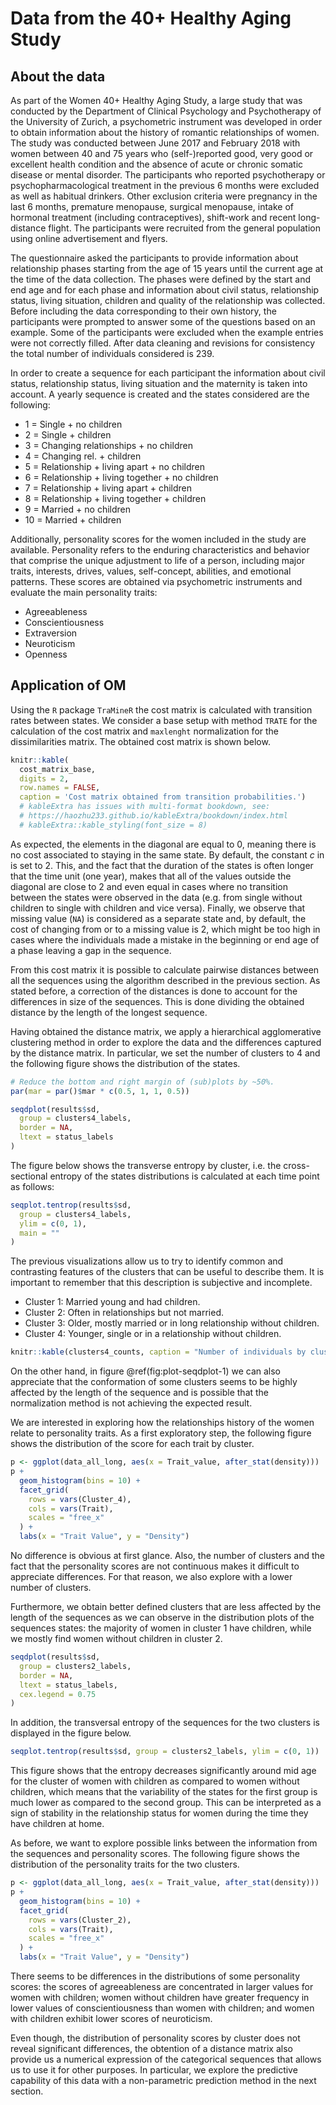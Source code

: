 # Data from the 40+ Healthy Aging Study {#data}

## About the data

As part of the Women 40+ Healthy Aging Study, a large study that was conducted by the Department of Clinical Psychology and Psychotherapy of the University of Zurich, a psychometric instrument was developed in order to obtain information about the history of romantic relationships of women. The study was conducted between June 2017 and February 2018 with women between 40 and 75 years who (self-)reported good, very good or excellent health condition and the absence of acute or chronic somatic disease or mental disorder. The participants who reported psychotherapy or psychopharmacological treatment in the previous 6 months were excluded as well as habitual drinkers. Other exclusion criteria were pregnancy in the last 6 months, premature menopause, surgical menopause, intake of hormonal treatment (including contraceptives), shift-work and recent long-distance flight. The participants were recruited from the general population using online advertisement and flyers.

The questionnaire asked the participants to provide information about relationship phases starting from the age of 15 years until the current age at the time of the data collection. The phases were defined by the start and end age and for each phase and information about civil status, relationship status, living situation, children and quality of the relationship was collected. Before including the data corresponding to their own history, the participants were prompted to answer some of the questions based on an example. Some of the participants were excluded when the example entries were not correctly filled. After data cleaning and revisions for consistency the total number of individuals considered is 239.

In order to create a sequence for each participant the information about civil status, relationship status, living situation and the maternity is taken into account. A yearly sequence is created and the states considered are the following:

- 1 = Single + no children
- 2 = Single + children
- 3 = Changing relationships + no children
- 4 = Changing rel. + children
- 5 = Relationship + living apart + no children
- 6 = Relationship + living together + no children 
- 7 = Relationship + living apart + children
- 8 = Relationship + living together + children
- 9 = Married + no children
- 10 = Married + children

Additionally, personality scores for the women included in the study are available. Personality refers to the enduring characteristics and behavior that comprise the unique adjustment to life of a person, including major traits, interests, drives, values, self-concept, abilities, and emotional patterns. These scores are obtained via psychometric instruments and evaluate the main personality traits:

- Agreeableness
- Conscientiousness 
- Extraversion
- Neuroticism
- Openness


## Application of OM

Using the `R` package `TraMineR` the cost matrix is calculated with transition rates between states. We consider a base setup with method `TRATE` for the calculation of the cost matrix and `maxlenght` normalization for the dissimilarities matrix. The obtained cost matrix is shown below.

```r
knitr::kable(
  cost_matrix_base,
  digits = 2,
  row.names = FALSE,
  caption = 'Cost matrix obtained from transition probabilities.')
  # kableExtra has issues with multi-format bookdown, see:
  # https://haozhu233.github.io/kableExtra/bookdown/index.html
  # kableExtra::kable_styling(font_size = 8)
```

As expected, the elements in the diagonal are equal to 0, meaning there is no cost associated to staying in the same state. By default, the constant $c$ in \ref{eq:transition} is set to 2. This, and the fact that the duration of the states is often longer that the time unit (one year), makes that all of the values outside the diagonal are close to 2 and even equal in cases where no transition between the states were observed in the data (e.g. from single without children to single with children and vice versa). Finally, we observe that missing value (`NA`) is considered as a separate state and, by default, the cost of changing from or to a missing value is 2, which might be too high in cases where the individuals made a mistake in the beginning or end age of a phase leaving a gap in the sequence.

From this cost matrix it is possible to calculate pairwise distances between all the sequences using the algorithm described in the previous section. As stated before, a correction of the distances is done to account for the differences in size of the sequences. This is done dividing the obtained distance by the length of the longest sequence. 

Having obtained the distance matrix, we apply a hierarchical agglomerative clustering method in order to explore the data and the differences captured by the distance matrix. In particular, we set the number of clusters to 4 and the following figure shows the distribution of the states.

```r
# Reduce the bottom and right margin of (sub)plots by ~50%.
par(mar = par()$mar * c(0.5, 1, 1, 0.5))

seqdplot(results$sd,
  group = clusters4_labels,
  border = NA,
  ltext = status_labels
)
```

The figure below shows the transverse entropy by cluster, i.e. the cross-sectional entropy of the states distributions is calculated at each time point as follows:

\begin{equation}
\label{eq:entropy}
h(f_1, \dots, f_n) = - \sum_{i = 1}^n f_i \log(f_i).
\end{equation}

```r
seqplot.tentrop(results$sd,
  group = clusters4_labels,
  ylim = c(0, 1),
  main = ""
)
```

The previous visualizations allow us to try to identify common and contrasting features of the clusters that can be useful to describe them. It is important to remember that this description is subjective and incomplete.

- Cluster 1: Married young and had children.
- Cluster 2: Often in relationships but not married.
- Cluster 3: Older, mostly married or in long relationship without children.
- Cluster 4: Younger, single or in a relationship without children.

```r
knitr::kable(clusters4_counts, caption = "Number of individuals by cluster.")
```

On the other hand, in figure \@ref(fig:plot-seqdplot-1) we can also appreciate that the conformation of some clusters seems to be highly affected by the length of the sequence and is possible that the normalization method is not achieving the expected result.

We are interested in exploring how the relationships history of the women relate to personality traits.  As a first exploratory step, the following figure shows the distribution of the score for each trait by cluster. 

```r
p <- ggplot(data_all_long, aes(x = Trait_value, after_stat(density)))
p +
  geom_histogram(bins = 10) +
  facet_grid(
    rows = vars(Cluster_4),
    cols = vars(Trait),
    scales = "free_x"
  ) +
  labs(x = "Trait Value", y = "Density")
```

No difference is obvious at first glance. Also, the number of clusters and the fact that the personality scores are not continuous makes it difficult to appreciate differences. For that reason, we also explore with a lower number of clusters. 

Furthermore, we obtain better defined clusters that are less affected by the length of the sequences as we can observe in the distribution plots of the sequences states: the majority of women in cluster 1 have children, while we mostly find women without children in cluster 2.

```r
seqdplot(results$sd,
  group = clusters2_labels,
  border = NA,
  ltext = status_labels,
  cex.legend = 0.75
)
```

In addition, the transversal entropy of the sequences for the two clusters is displayed in the figure below.

```r
seqplot.tentrop(results$sd, group = clusters2_labels, ylim = c(0, 1))
```

This figure shows that the entropy decreases significantly around mid age for the cluster of women with children as compared to women without children, which means that the variability of the states for the first group is much lower as compared to the second group. This can be interpreted as a sign of stability in the relationship status for women during the time they have children at home.

As before, we  want to explore possible links between the information from the sequences and personality scores. The following figure shows the distribution of the personality traits for the two clusters.

```r
p <- ggplot(data_all_long, aes(x = Trait_value, after_stat(density)))
p +
  geom_histogram(bins = 10) +
  facet_grid(
    rows = vars(Cluster_2),
    cols = vars(Trait),
    scales = "free_x"
  ) +
  labs(x = "Trait Value", y = "Density")
```

There seems to be differences in the distributions of some personality scores: the scores of agreeableness are concentrated in larger values for women with children; women without children have greater frequency in lower values of conscientiousness than women with children; and women with children exhibit lower scores of neuroticism. 

Even though, the distribution of personality scores by cluster does not reveal significant differences, the obtention of a distance matrix also provide us a numerical expression of the categorical sequences that allows us to use it for other purposes. In particular, we explore the predictive capability of this data with a non-parametric prediction method in the next section.
